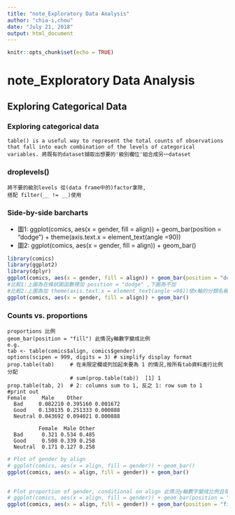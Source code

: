 ```yaml
---
title: "note_Exploratory Data Analysis"
author: "chia-i,chou"
date: "July 21, 2018"
output: html_document
---
```


```r
knitr::opts_chunk$set(echo = TRUE)
```

# note_Exploratory Data Analysis

## Exploring Categorical Data

### Exploring categorical data
```
table() is a useful way to represent the total counts of observations that fall into each combination of the levels of categorical variables. 將既有的dataset擷取出想要的'級別欄位'組合成另一dataset
```

### droplevels()
```
將不要的級別levels 從(data frame中的)factor拿除, 
搭配 filter(__ != __)使用
```

### Side-by-side barcharts
- 圖1: ggplot(comics, aes(x = gender, fill = align)) + geom_bar(position = "dodge") + theme(axis.text.x = element_text(angle =90))
- 圖2: ggplot(comics, aes(x = gender, fill = align)) + geom_bar()
```r
library(comics)
library(ggplot2)
library(dplyr)
ggplot(comics, aes(x = gender, fill = align)) + geom_bar(position = "dodge") + theme(axis.text.x = element_text(angle =90))
#比較1:上圖為在條狀圖函數裡加 position = "dodge" ,下圖為不加 
#比較2:上圖為加 theme(axis.text.x = element_text(angle =90))使x軸的分類名稱為90度順時針轉,不加的預設值如下圖
ggplot(comics, aes(x = gender, fill = align)) + geom_bar()
```

### Counts vs. proportions
```
proportions 比例
geom_bar(position = "fill") 此情況y軸數字變成比例
e.g.
tab <- table(comics$align, comics$gender)
options(scipen = 999, digits = 3) # simplify display format
prop.table(tab)     # 在未限定欄或列加起來要為 1 的情況,按所有tab資料進行比例分配
                    # sum(prop.table(tab))  [1] 1
prop.table(tab, 2)  # 2: columns sum to 1, 反之 1: row sum to 1
#print out
Female     Male    Other
  Bad     0.082210 0.395160 0.001672
  Good    0.130135 0.251333 0.000888
  Neutral 0.043692 0.094021 0.000888
         
          Female  Male Other
  Bad      0.321 0.534 0.485
  Good     0.508 0.339 0.258
  Neutral  0.171 0.127 0.258
```
```r
# Plot of gender by align
# ggplot(comics, aes(x = align, fill = gender)) + geom_bar()
ggplot(comics, aes(x = align, fill = gender)) + geom_bar()

  
# Plot proportion of gender, conditional on align 此情況y軸數字變成比例且每一條齊平
# ggplot(comics, aes(x = align, fill = gender)) + geom_bar(position = "fill") + ylab("proportion")
ggplot(comics, aes(x = align, fill = gender)) + geom_bar(position = "fill") + ylab("proportion")
```
